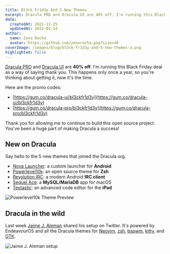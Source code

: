 ```yaml
---
title: Bl3ck Fr1d3y And 5 New Themes
excerpt: Dracula PRO and Dracula UI are 40% off. I'm running this Black Friday deal as a way of saying thank you.
date:
  createdAt: 2021-11-25
  updatedAt: 2022-01-14
author:
  name: Zeno Rocha
  avatar: https://github.com/zenorocha.png?size=48
coverImage: /images/blog/bl3ck-fr1d3y-and-5-new-themes-a.png
highlighted: false
---
```


[Dracula PRO](/pro) and [Dracula UI](/ui) are **40% off**. I'm running this Black Friday deal as a way of saying thank you. This happens only once a year, so you're thinking about getting it, now it's the time.

Here are the promo codes:

- [https://gum.co/dracula-ui/bl3ckfr1d3y](https://gum.co/dracula-ui/bl3ckfr1d3y)
- [https://gum.co/dracula-pro/bl3ckfr1d3y](https://gum.co/dracula-pro/bl3ckfr1d3y)

Thank you for allowing me to continue to build this open source project. You've been a huge part of making Dracula a success!

## New on Dracula

Say hello to the 5 new themes that joined the Dracula org.

- [Nova Launcher](/nova-launcher): a custom launcher for **Android**
- [Powerlevel10k](/powerlevel10k): an open source theme for **Zsh**
- [Revolution IRC](/revolution-irc): a modern Android **IRC client**
- [Sequel Ace](/sequel-ace): a **MySQL/MariaDB** app for macOS
- [Textastic](/textastic): an advanced code editor for the **iPad**

![Powerlevel10k Theme Preview](/images/blog/bl3ck-fr1d3y-and-5-new-themes-a.png)

## Dracula in the wild

Last week [Jaime J. Aleman](https://twitter.com/jjaimealeman/status/1459648963313815562) shared his setup on Twitter. It's powered by EndeavourOS and all the Dracula themes for [Neovim](/vim), [zsh](/zsh), [bspwm](/bspwm), [kitty](/kitty), and [GTK](/gtk).

![Jaime J. Aleman setup](/images/blog/bl3ck-fr1d3y-and-5-new-themes-b.png)
